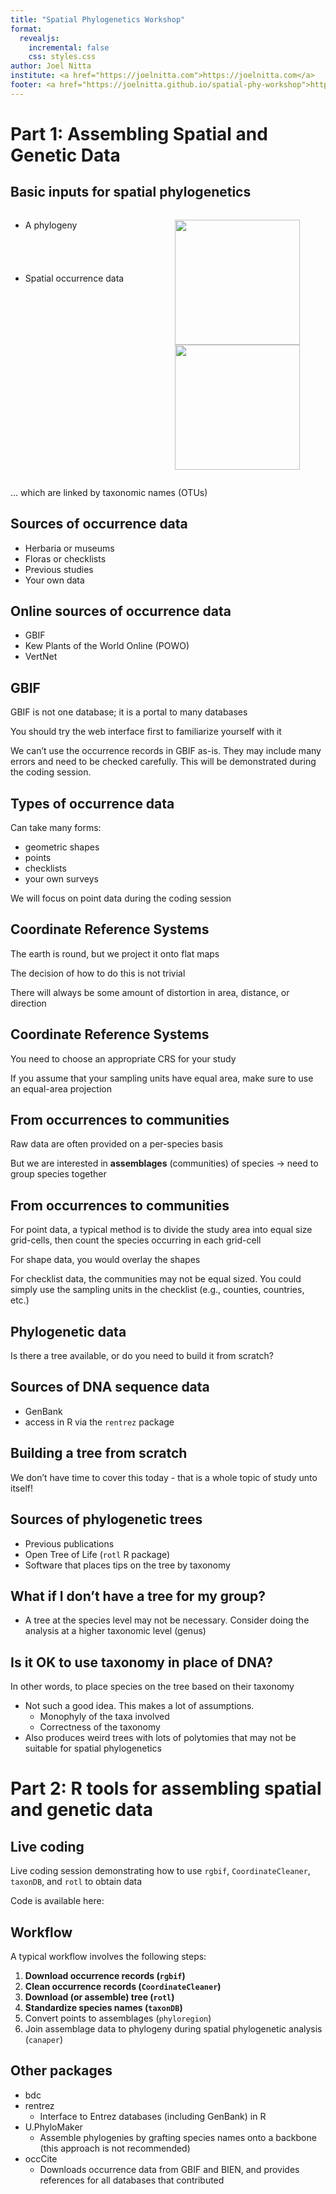```yaml
---
title: "Spatial Phylogenetics Workshop"
format:
  revealjs:
    incremental: false
    css: styles.css
author: Joel Nitta
institute: <a href="https://joelnitta.com">https://joelnitta.com</a>
footer: <a href="https://joelnitta.github.io/spatial-phy-workshop">https://joelnitta.github.io/spatial-phy-workshop</a>
---
```


# Part 1: Assembling Spatial and Genetic Data

## Basic inputs for spatial phylogenetics

:::: {.columns}

::: {.column width="50%"}
- A phylogeny
<br>
<br>
<br>
<br>
<br>
- Spatial occurrence data
:::

::: {.column width="50%"}
![](images/phylogeny.png){fig-alt="a phylogeny" height="200"}<br>
![](images/ocurrence.png){fig-alt="an occurrence map" height="200"}
:::

::::

... which are linked by taxonomic names (OTUs)

## Sources of occurrence data

- Herbaria or museums
- Floras or checklists
- Previous studies
- Your own data

## Online sources of occurrence data

- GBIF
- Kew Plants of the World Online (POWO)
- VertNet

## GBIF

GBIF is not one database; it is a portal to many databases

You should try the web interface first to familiarize yourself with it

We can't use the occurrence records in GBIF as-is. They may include many errors and need to be checked carefully. This will be demonstrated during the coding session.

## Types of occurrence data

Can take many forms:

- geometric shapes
- points
- checklists
- your own surveys

We will focus on point data during the coding session

## Coordinate Reference Systems

The earth is round, but we project it onto flat maps

The decision of how to do this is not trivial

There will always be some amount of distortion in area, distance, or direction

## Coordinate Reference Systems

You need to choose an appropriate CRS for your study

If you assume that your sampling units have equal area, make sure to use an equal-area projection

## From occurrences to communities

Raw data are often provided on a per-species basis

But we are interested in **assemblages** (communities) of species → need to group species together

## From occurrences to communities

For point data, a typical method is to divide the study area into equal size grid-cells, then count the species occurring in each grid-cell

For shape data, you would overlay the shapes

For checklist data, the communities may not be equal sized. You could simply use the sampling units in the checklist (e.g., counties, countries, etc.)

## Phylogenetic data

Is there a tree available, or do you need to build it from scratch?

## Sources of DNA sequence data

- GenBank
- access in R via the `rentrez` package

## Building a tree from scratch

We don't have time to cover this today - that is a whole topic of study unto itself!

## Sources of phylogenetic trees

- Previous publications
- Open Tree of Life (`rotl` R package)
- Software that places tips on the tree by taxonomy

## What if I don't have a tree for my group?

- A tree at the species level may not be necessary. Consider doing the analysis at a higher taxonomic level (genus)

## Is it OK to use taxonomy in place of DNA?

In other words, to place species on the tree based on their taxonomy

- Not such a good idea. This makes a lot of assumptions.
  - Monophyly of the taxa involved
  - Correctness of the taxonomy
- Also produces weird trees with lots of polytomies that may not be suitable for spatial phylogenetics

# Part 2: R tools for assembling spatial and genetic data

## Live coding

Live coding session demonstrating how to use `rgbif`, `CoordinateCleaner`, `taxonDB`, and `rotl` to obtain data

Code is available here: 

## Workflow

A typical workflow involves the following steps:

1. **Download occurrence records (`rgbif`)**
2. **Clean occurrence records (`CoordinateCleaner`)**
3. **Download (or assemble) tree (`rotl`)**
3. **Standardize species names (`taxonDB`)**
4. Convert points to assemblages (`phyloregion`)
5. Join assemblage data to phylogeny during spatial phylogenetic analysis (`canaper`)

## Other packages

- bdc
- rentrez
  - Interface to Entrez databases (including GenBank) in R
- U.PhyloMaker
  - Assemble phylogenies by grafting species names onto a backbone (this approach is not recommended)
- occCite
  - Downloads occurrence data from GBIF and BIEN, and provides references for all databases that contributed